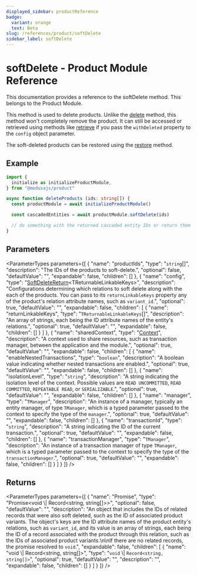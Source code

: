 ```yaml
---
displayed_sidebar: productReference
badge:
  variant: orange
  text: Beta
slug: /references/product/softDelete
sidebar_label: softDelete
---
```



# softDelete - Product Module Reference

This documentation provides a reference to the softDelete method. This belongs to the Product Module.

This method is used to delete products. Unlike the [delete](IProductModuleService.delete.mdx) method, this method won't completely remove the product. It can still be accessed or retrieved using methods like [retrieve](IProductModuleService.retrieve.mdx) if you pass the `withDeleted` property to the `config` object parameter.

The soft-deleted products can be restored using the [restore](IProductModuleService.restore.mdx) method.

## Example

```ts
import {
  initialize as initializeProductModule,
} from "@medusajs/product"

async function deleteProducts (ids: string[]) {
  const productModule = await initializeProductModule()

  const cascadedEntities = await productModule.softDelete(ids)

  // do something with the returned cascaded entity IDs or return them
}
```

## Parameters

<ParameterTypes parameters={[
  {
    "name": "productIds",
    "type": "`string`[]",
    "description": "The IDs of the products to soft-delete.",
    "optional": false,
    "defaultValue": "",
    "expandable": false,
    "children": []
  },
  {
    "name": "config",
    "type": "[SoftDeleteReturn](../../interfaces/SoftDeleteReturn.mdx)&#60;TReturnableLinkableKeys&#62;",
    "description": "Configurations determining which relations to soft delete along with the each of the products. You can pass to its `returnLinkableKeys` property any of the product's relation attribute names, such as `variant_id`.",
    "optional": true,
    "defaultValue": "",
    "expandable": false,
    "children": [
      {
        "name": "returnLinkableKeys",
        "type": "`TReturnableLinkableKeys`[]",
        "description": "An array of strings, each being the ID attribute names of the entity's relations.",
        "optional": true,
        "defaultValue": "",
        "expandable": false,
        "children": []
      }
    ]
  },
  {
    "name": "sharedContext",
    "type": "[Context](../../interfaces/Context.mdx)",
    "description": "A context used to share resources, such as transaction manager, between the application and the module.",
    "optional": true,
    "defaultValue": "",
    "expandable": false,
    "children": [
      {
        "name": "enableNestedTransactions",
        "type": "`boolean`",
        "description": "A boolean value indicating whether nested transactions are enabled.",
        "optional": true,
        "defaultValue": "",
        "expandable": false,
        "children": []
      },
      {
        "name": "isolationLevel",
        "type": "`string`",
        "description": "A string indicating the isolation level of the context. Possible values are `READ UNCOMMITTED`, `READ COMMITTED`, `REPEATABLE READ`, or `SERIALIZABLE`.",
        "optional": true,
        "defaultValue": "",
        "expandable": false,
        "children": []
      },
      {
        "name": "manager",
        "type": "`TManager`",
        "description": "An instance of a manager, typically an entity manager, of type `TManager`, which is a typed parameter passed to the context to specify the type of the `manager`.",
        "optional": true,
        "defaultValue": "",
        "expandable": false,
        "children": []
      },
      {
        "name": "transactionId",
        "type": "`string`",
        "description": "A string indicating the ID of the current transaction.",
        "optional": true,
        "defaultValue": "",
        "expandable": false,
        "children": []
      },
      {
        "name": "transactionManager",
        "type": "`TManager`",
        "description": "An instance of a transaction manager of type `TManager`, which is a typed parameter passed to the context to specify the type of the `transactionManager`.",
        "optional": true,
        "defaultValue": "",
        "expandable": false,
        "children": []
      }
    ]
  }
]} />

## Returns

<ParameterTypes parameters={[
  {
    "name": "Promise",
    "type": "Promise&#60;void \\| Record&#60;string, string[]&#62;&#62;",
    "optional": false,
    "defaultValue": "",
    "description": "An object that includes the IDs of related records that were also soft deleted, such as the ID of associated product variants. The object's keys are the ID attribute names of the product entity's relations, such as `variant_id`, and its value is an array of strings, each being the ID of a record associated with the product through this relation, such as the IDs of associated product variants.\n\nIf there are no related records, the promise resolved to `void`.",
    "expandable": false,
    "children": [
      {
        "name": "void \\| Record&#60;string, string[]&#62;",
        "type": "`void` \\| `Record<string, string[]>`",
        "optional": true,
        "defaultValue": "",
        "description": "",
        "expandable": false,
        "children": []
      }
    ]
  }
]} />
